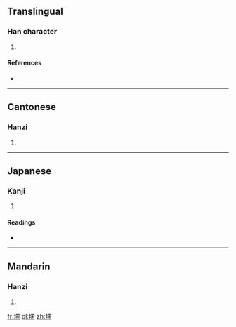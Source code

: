 ==Translingual==

===Han character===
{{Han char|rn=32|rad=土|as=11|sn=14|four=4412<sub>7</sub>|canj=土大心月 (GKPB)|ids=⿰[[土]][[帶]]}}

# {{defn|Han|sort=土11}}

====References====
* {{Han ref|kx=0237.220|dkj=05414|dj=0476.020|hdz=10478.140|uh=5886|ud=22662|bh=E15A|bd=57690}}

----

==Cantonese==

===Hanzi===
{{yue-hanzi|jyut=|y=dai3}}

# {{defn|lang=yue|sort=土11}}

----

==Japanese==

===Kanji===
{{ja-kanji|grade=|rs=土11}}

# {{defn|lang=ja|sort=土11}}

====Readings====
* {{ja-readings|on=[[てつ]] (tetsu), [[でち]] (dechi), [[てい]] (tei), [[たい]] (tai), [[だい]] (dai)|kun=[[たくはへる]] (takuhaheru), [[たくはへ]] (takuhahe), [[とめるつつみ]] (tomerutsutsumi)}}

----

==Mandarin==

===Hanzi===
{{cmn-hanzi|pin=[[dì]] ([[di4]])|wg=ti<sup>4</sup>}}

# {{defn|lang=cmn|sort=土11}}

[[fr:墆]]
[[pl:墆]]
[[zh:墆]]